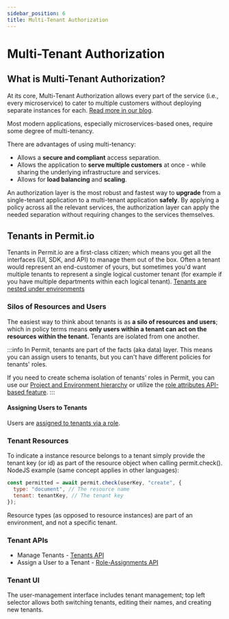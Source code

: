 ```yaml
---
sidebar_position: 6
title: Multi-Tenant Authorization
---
```


# Multi-Tenant Authorization

## What is Multi-Tenant Authorization?

At its core, Multi-Tenant Authorization allows every part of the service (i.e., every microservice) to cater to multiple customers without deploying separate instances for each. <a href="https://www.permit.io/blog/multitenancy-in-cloud" target="_blank">
Read more in our blog</a>.

Most modern applications, especially microservices-based ones, require some degree of multi-tenancy.

There are advantages of using multi-tenancy:

- Allows a **secure and compliant** access separation.
- Allows the application to **serve multiple customers** at once - while sharing the underlying infrastructure and services.
- Allows for **load balancing** and **scaling**.

An authorization layer is the most robust and fastest way to **upgrade** from a single-tenant application to a multi-tenant
application **safely**. By applying a policy across all the relevant services, the authorization layer can apply the needed
separation without requiring changes to the services themselves.

## Tenants in Permit.io

Tenants in Permit.io are a first-class citizen; which means you get all the interfaces (UI, SDK, and API) to manage them out of the box.
Often a tenant would represent an end-customer of yours, but sometimes you'd want multiple tenants to represent a single logical customer tenant (for example if you have multiple departments within each logical tenant).
[Tenants are nested under environments](/manage-your-account/projects-and-env#working-with-the-permit-hierarchy)

### Silos of Resources and Users

The easiest way to think about tenants is as **a silo of resources and users**; which in policy terms means **only users within a tenant can act on the resources within the tenant.**
Tenants are isolated from one another.

:::info
In Permit, tenants are part of the facts (aka data) layer. This means you can assign users to tenants, but you can't have different policies for tenants' roles.

If you need to create schema isolation of tenants' roles in Permit, you can use our [Project and Environment hierarchy](/manage-your-account/projects-and-env) or utilize the [role attributes API-based feature](/api/examples/filter-role-associations#list-tenant-roles-filter-by-role-attributes).
:::

#### Assigning Users to Tenants

Users are [assigned to tenants via a role](https://api.permit.io/redoc#tag/Role-Assignments/operation/assign_role).

### Tenant Resources

To indicate a instance resource belongs to a tenant simply provide the tenant key (or id) as part of the resource object when calling permit.check().
NodeJS example (same concept applies in other languages):

```javascript
const permitted = await permit.check(userKey, "create", {
  type: "document", // The resource name
  tenant: tenantKey, // The tenant key
});
```

Resource types (as opposed to resource instances) are part of an environment, and not a specific tenant.

### Tenant APIs

- Manage Tenants - [Tenants API](https://api.permit.io/redoc#tag/Tenants)
- Assign a User to a Tenant - [Role-Assignments API](https://api.permit.io/redoc#tag/Role-Assignments/operation/assign_role)

### Tenant UI

The user-management interface includes tenant management; top left selector allows both switching tenants, editing their names, and creating new tenants.
